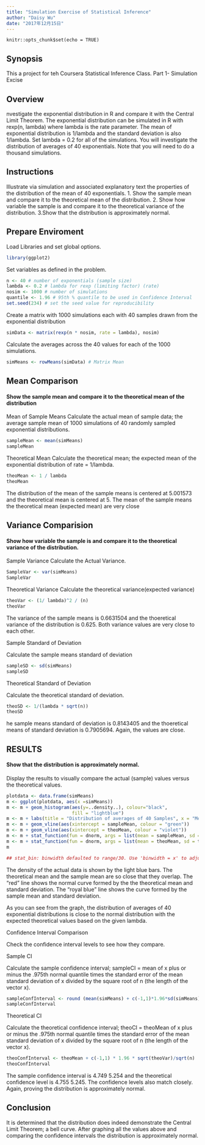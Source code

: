 ```yaml
---
title: "Simulation Exercise of Statistical Inference"
author: "Daisy Wu"
date: "2017年12月15日"
---
```


```
knitr::opts_chunk$set(echo = TRUE)
```
## Synopsis
This a project for teh Coursera Statistical Inference Class.
Part 1- Simulation Excise

## Overview
nvestigate the exponential distribution in R and compare it with the Central Limit Theorem. The exponential distribution can be simulated in R with rexp(n, lambda) where lambda is the rate parameter. The mean of exponential distribution is 1/lambda and the standard deviation is also 1/lambda. Set lambda = 0.2 for all of the simulations. You will investigate the distribution of averages of 40 exponentials. Note that you will need to do a thousand simulations.

## Instructions
Illustrate via simulation and associated explanatory text the properties of the distribution of the mean of 40 exponentials.
        1. Show the sample mean and compare it to the theoretical mean of the distribution.
        2. Show how variable the sample is and compare it to the theoretical variance of the distribution.
        3.Show that the distribution is approximately normal.

## Prepare Enviroment
Load Libraries and set global options.
```r
library(ggplot2)
```

 Set variables as defined in the problem.
```r
n <- 40 # number of exponentials (sample size)
lambda <- 0.2 # lambda for rexp (limiting factor) (rate)
nosim <- 1000 # number of simulations
quantile <- 1.96 # 95th % quantile to be used in Confidence Interval
set.seed(234) # set the seed value for reproducibility
```

 Create a matrix with 1000 simulations each with 40 samples drawn from the exponential distribution
```r
simData <- matrix(rexp(n * nosim, rate = lambda), nosim)
```

 Calculate the averages across the 40 values for each of the 1000 simulations.
```r
simMeans <- rowMeans(simData) # Matrix Mean
```

## Mean Comparison
#### Show the sample mean and compare it to the theoretical mean of the distribution
Mean of Sample Means
Calculate the actual mean of sample data; the average sample mean of 1000 simulations of 40 randomly sampled exponential distributions.

```r
sampleMean <- mean(simMeans)
sampleMean
```

Theoretical Mean
Calculate the theoretical mean; the expected mean of the exponential distribution of rate = 1/lambda.

```r
theoMean <- 1 / lambda
theoMean
```

The distribution of the mean of the sample means is centered at 5.001573 and the theoretical mean is centered at 5. The mean of the sample means the theoretical mean (expected mean) are very close

## Variance Comparision
#### Show how variable the sample is and compare it to the theoretical variance of the distribution.
Sample Variance
Calculate the Actual Variance.
```r
SampleVar <- var(simMeans)
SampleVar
```

Theoretical Variance
Calculate the theoretical variance(expected variance)

```r
theoVar <- (1/ lambda)^2 / (n) 
theoVar
```

The variance of the sample means is 0.6631504 and the thoeretical variance of the distribution is 0.625. Both variance values are very close to each other.

Sample Standard of Deviation

Calculate the sample means standard of deviation
```r
sampleSD <- sd(simMeans)
sampleSD
```
Theoretical Standard of Deviation

Calculate the theoretical standard of deviation.

```r
theoSD <- 1/(lambda * sqrt(n))
theoSD
```

he sample means standard of deviation is 0.8143405 and the thoeretical means of standard deviation is 0.7905694. Again, the values are close.

## RESULTS
#### Show that the distribution is approximately normal.

Display the results to visually compare the actual (sample) values versus the theoretical values.
```r
plotdata <- data.frame(simMeans)
m <- ggplot(plotdata, aes(x =simMeans))
m <- m + geom_histogram(aes(y=..density..), colour="black",
                        fill = "lightblue")
m <- m + labs(title = "Distribution of averages of 40 Samples", x = "Mean of 40 Samples", y = "Density")
m <- m + geom_vline(aes(xintercept = sampleMean, colour = "green"))
m <- m + geom_vline(aes(xintercept = theoMean, colour = "violet"))
m <- m + stat_function(fun = dnorm, args = list(mean = sampleMean, sd = sampleSD), color = "blue", size = 1.0)
m <- m + stat_function(fun = dnorm, args = list(mean = theoMean, sd = theoSD), colour = "red", size = 1.0)
m
```

```r
## stat_bin: binwidth defaulted to range/30. Use 'binwidth = x' to adjust this.
```


The density of the actual data is shown by the light blue bars. The theoretical mean and the sample mean are so close that they overlap. The “red” line shows the normal curve formed by the the theoretical mean and standard deviation. The “royal blue” line shows the curve formed by the sample mean and standard deviation.

As you can see from the graph, the distribution of averages of 40 exponential distributions is close to the normal distribution with the expected theoretical values based on the given lambda.

Confidence Interval Comparison

Check the confidence interval levels to see how they compare.

Sample CI

Calculate the sample confidence interval; sampleCI = mean of x plus or minus the .975th normal quantile times the standard error of the mean standard deviation of x divided by the square root of n (the length of the vector x).

```r
sampleConfInterval <- round (mean(simMeans) + c(-1,1)*1.96*sd(simMeans)/sqrt(n),3)
sampleConfInterval
```

Theoretical CI

Calculate the theoretical confidence interval; theoCI = theoMean of x plus or minus the .975th normal quantile times the standard error of the mean standard deviation of x divided by the square root of n (the length of the vector x).

```r
theoConfInterval <- theoMean + c(-1,1) * 1.96 * sqrt(theoVar)/sqrt(n)
theoConfInterval
```

The sample confidence interval is 4.749 5.254 and the theoretical confidence level is 4.755 5.245. The confidence levels also match closely. Again, proving the distribution is approximately normal.

## Conclusion
It is determined that the distribution does indeed demonstrate the Central Limit Theorem; a bell curve. After graphing all the values above and comparing the confidence intervals the distribution is approximately normal.

